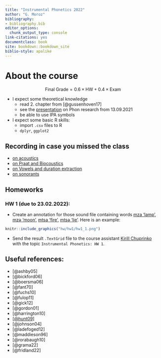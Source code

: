 ```yaml
--- 
title: "Instrumental Phonetics 2022"
author: "G. Moroz"
bibliography:
- bibliography.bib
editor_options:
  chunk_output_type: console
link-citations: yes
documentclass: book
site: bookdown::bookdown_site
biblio-style: apalike
---
```


# About the course

$$
\text{Final Grade} = 0.6 \times \text{HW} + 0.4 \times \text{Exam}
$$

* I expect some theoretical knowledge
    * read 2. chapter from [@gussenhoven17]
    * see the [presentation](https://github.com/agricolamz/2021.09.13_HSE_phon_research/raw/master/2021.09.13_HSE_phon_research.pdf) on Phon research from 13.09.2021
    * be able to use IPA symbols
* I expect some basic R skills:
    * import `.csv` files to R
    * `dplyr`, `ggplot2`

## Recording in case you missed the class

* [on acoustics](https://youtu.be/AD2KYpXlo4A)
* [on Praat and Biocoustics](https://www.youtube.com/watch?v=NoZxQiu1fzs&list=PL_HB2SrKjmML6J40SgCIzPT6f0Mz9ogrW&index=2)
* [on Vowels and duration extraction](https://www.youtube.com/watch?v=zdTIzDHnwQo&list=PL_HB2SrKjmML6J40SgCIzPT6f0Mz9ogrW&index=3)
* [on sonorants](https://www.youtube.com/watch?v=Ff7c8SUOxws&list=PL_HB2SrKjmML6J40SgCIzPT6f0Mz9ogrW&index=4)

## Homeworks

### HW 1 (due to 23.02.2022): 

* Create an annotation for those sound file containing words [mza 'lamp'](https://github.com/agricolamz/2022_HSE_m_Instrumental_phonetics/blob/master/hw/hw1/01.wav?raw=true), [mzə 'moon'](https://github.com/agricolamz/2022_HSE_m_Instrumental_phonetics/blob/master/hw/hw1/02.wav?raw=true), [mtsa 'fire'](https://github.com/agricolamz/2022_HSE_m_Instrumental_phonetics/blob/master/hw/hw1/03.wav?raw=true), [mtsə 'lie'](https://github.com/agricolamz/2022_HSE_m_Instrumental_phonetics/blob/master/hw/hw1/04.wav?raw=true). Here is an example:

```r
knitr::include_graphics("hw/hw1/hw1_1.png")
```

* Send the result `.TextGrid` file to the course assistant [Kirill Chuprinko](mailto:chuprinko_kirill@mail.ru) with the topic `Instrumental Phonetics: HW 1`.


## Useful references: 

* [@ashby05]
* [@bickford06]
* [@boersma06]
* [@fant70]
* [@fuchs10]
* [@fulop11]
* [@gick12]
* [@gordon01]
* [@harrington10]
* [[@hunt09]](https://dspace.mit.edu/bitstream/handle/1721.1/52797/547382338-MIT.pdf;sequence=2)
* [@johnson04]
* [@ladefoged12]
* [@maddieson96]
* [@rorabaugh10]
* [@grama22]
* [@fridland22]
